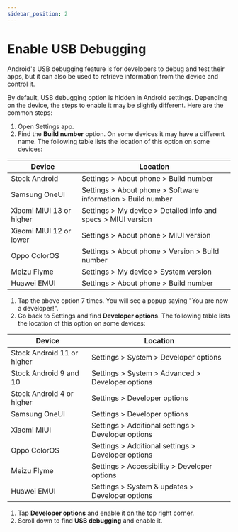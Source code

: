```yaml
---
sidebar_position: 2
---
```


# Enable USB Debugging

Android's USB debugging feature is for developers to debug and test their apps, but it can also be used to retrieve information from the device and control it.

By default, USB debugging option is hidden in Android settings. Depending on the device, the steps to enable it may be slightly different. Here are the common steps:

1. Open Settings app.
2. Find the **Build number** option. On some devices it may have a different name. The following table lists the location of this option on some devices:

  | Device                   | Location                                                      |
  | ------------------------ | ------------------------------------------------------------- |
  | Stock Android            | Settings > About phone > Build number                         |
  | Samsung OneUI            | Settings > About phone > Software information > Build number  |
  | Xiaomi MIUI 13 or higher | Settings > My device > Detailed info and specs > MIUI version |
  | Xiaomi MIUI 12 or lower  | Settings > About phone > MIUI version                         |
  | Oppo ColorOS             | Settings > About phone > Version > Build number               |
  | Meizu Flyme              | Settings > My device > System version                         |
  | Huawei EMUI              | Settings > About phone > Build number                         |

1. Tap the above option 7 times. You will see a popup saying "You are now a developer!".
2. Go back to Settings and find **Developer options**. The following table lists the location of this option on some devices:

  | Device                     | Location                                           |
  | -------------------------- | -------------------------------------------------- |
  | Stock Android 11 or higher | Settings > System > Developer options              |
  | Stock Android 9 and 10     | Settings > System > Advanced > Developer options   |
  | Stock Android 4 or higher  | Settings > Developer options                       |
  | Samsung OneUI              | Settings > Developer options                       |
  | Xiaomi MIUI                | Settings > Additional settings > Developer options |
  | Oppo ColorOS               | Settings > Additional settings > Developer options |
  | Meizu Flyme                | Settings > Accessibility > Developer options       |
  | Huawei EMUI                | Settings > System & updates > Developer options    |

1. Tap **Developer options** and enable it on the top right corner.
2. Scroll down to find **USB debugging** and enable it.
